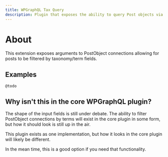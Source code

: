 ```yaml
---
title: WPGraphQL Tax Query
description: Plugin that exposes the ability to query Post objects via TaxQuery arguments
---
```


# About

This extension exposes arguments to PostObject connections allowing for posts to be filtered
by taxonomy/term fields.

## Examples

`@todo`

## Why isn't this in the core WPGraphQL plugin?

The shape of the input fields is still under debate. The ability to filter PostObject connections
by terms will exist in the core plugin in some form, but how it should look is still up in the air.

This plugin exists as one implementation, but how it looks in the core plugin will likely be different.

In the mean time, this is a good option if you need that functionality.
